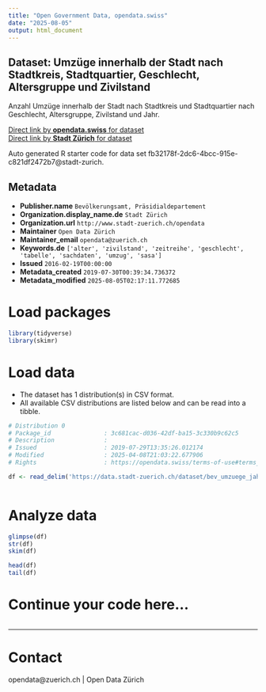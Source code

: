 ```yaml
---
title: "Open Government Data, opendata.swiss"
date: "2025-08-05"
output: html_document
---
```


## Dataset: Umzüge innerhalb der Stadt nach Stadtkreis, Stadtquartier, Geschlecht, Altersgruppe und Zivilstand


Anzahl Umzüge innerhalb der Stadt nach Stadtkreis und Stadtquartier nach Geschlecht, Altersgruppe, Zivilstand und Jahr.


[Direct link by **opendata.swiss** for dataset](https://opendata.swiss/de/dataset/umzuge-nach-stadtquartier-geschlecht-altersgruppe-und-zivilstand-seit-19931)<br>
[Direct link by **Stadt Zürich** for dataset](https://data.stadt-zuerich.ch/dataset/bev_umzuege_jahr_quartier_ag_zivilstand_od3556)

Auto generated R starter code for data set fb32178f-2dc6-4bcc-915e-c821df2472b7@stadt-zurich.

## Metadata

- **Publisher.name** `Bevölkerungsamt, Präsidialdepartement`
- **Organization.display_name.de** `Stadt Zürich`
- **Organization.url** `http://www.stadt-zuerich.ch/opendata`
- **Maintainer** `Open Data Zürich`
- **Maintainer_email** `opendata@zuerich.ch`
- **Keywords.de** `['alter', 'zivilstand', 'zeitreihe', 'geschlecht', 'tabelle', 'sachdaten', 'umzug', 'sasa']`
- **Issued** `2016-02-19T00:00:00`
- **Metadata_created** `2019-07-30T00:39:34.736372`
- **Metadata_modified** `2025-08-05T02:17:11.772685`


# Load packages

```r

library(tidyverse)
library(skimr)

```

# Load data

-   The dataset has 1 distribution(s) in CSV format.
-   All available CSV distributions are listed below and can be read into a tibble.

```r

# Distribution 0
# Package_id               : 3c681cac-d036-42df-ba15-3c330b9c62c5
# Description              : 
# Issued                   : 2019-07-29T13:35:26.012174
# Modified                 : 2025-04-08T21:03:22.677906
# Rights                   : https://opendata.swiss/terms-of-use#terms_open

df <- read_delim('https://data.stadt-zuerich.ch/dataset/bev_umzuege_jahr_quartier_ag_zivilstand_od3556/download/BEV355OD3556.csv')



```

# Analyze data

```r

glimpse(df)
str(df)
skim(df)

head(df)
tail(df)

```

# Continue your code here...

```r

```

------------------------------------------------------------------------

# Contact

opendata@zuerich.ch | Open Data Zürich
